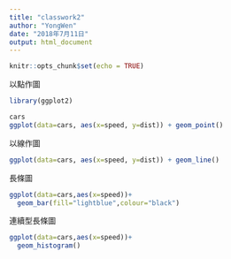 ```yaml
---
title: "classwork2"
author: "YongWen"
date: "2018年7月11日"
output: html_document
---
```


```r
knitr::opts_chunk$set(echo = TRUE)
```
以點作圖    
```r
library(ggplot2)

cars
ggplot(data=cars, aes(x=speed, y=dist)) + geom_point()
```
以線作圖    
```r
ggplot(data=cars, aes(x=speed, y=dist)) + geom_line()
```
長條圖    
```r
ggplot(data=cars,aes(x=speed))+
  geom_bar(fill="lightblue",colour="black")
```
連續型長條圖
```r
ggplot(data=cars,aes(x=speed))+
  geom_histogram()
```

